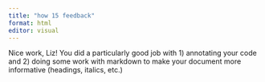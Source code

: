 ```yaml
---
title: "how 15 feedback"
format: html
editor: visual
---
```


Nice work, Liz! You did a particularly good job with 1) annotating your code and 2) doing some work with markdown to make your document more informative (headings, italics, etc.)